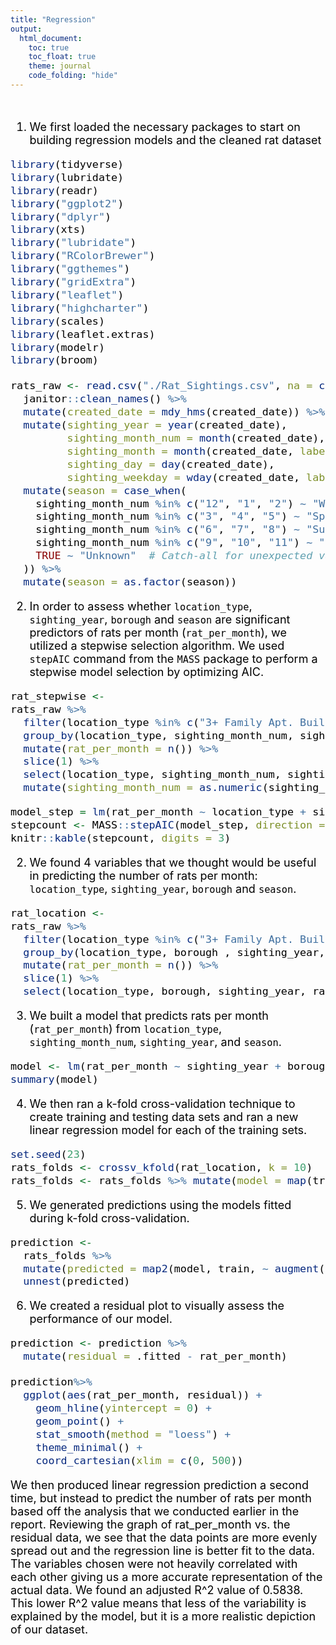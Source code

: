 ```yaml
---
title: "Regression"
output: 
  html_document:
    toc: true
    toc_float: true
    theme: journal
    code_folding: "hide"
---
```

<br>

<font size="4" color="black">

1) We first loaded the necessary packages to start on building regression models and the cleaned rat dataset 

```r
library(tidyverse)
library(lubridate)
library(readr) 
library("ggplot2") 
library("dplyr")
library(xts)
library("lubridate")
library("RColorBrewer")
library("ggthemes")
library("gridExtra")
library("leaflet")
library("highcharter")
library(scales)
library(leaflet.extras)
library(modelr)
library(broom)

rats_raw <- read.csv("./Rat_Sightings.csv", na = c("", "NA", "N/A", "Unspecified")) %>%
  janitor::clean_names() %>% 
  mutate(created_date = mdy_hms(created_date)) %>%
  mutate(sighting_year = year(created_date),
         sighting_month_num = month(created_date),
         sighting_month = month(created_date, label = TRUE, abbr = FALSE),
         sighting_day = day(created_date),
         sighting_weekday = wday(created_date, label = TRUE, abbr = FALSE)) %>%
  mutate(season = case_when(
    sighting_month_num %in% c("12", "1", "2") ~ "Winter",
    sighting_month_num %in% c("3", "4", "5") ~ "Spring",
    sighting_month_num %in% c("6", "7", "8") ~ "Summer",
    sighting_month_num %in% c("9", "10", "11") ~ "Fall",
    TRUE ~ "Unknown"  # Catch-all for unexpected values
  )) %>%
  mutate(season = as.factor(season))

```

2) In order to assess whether `location_type`, `sighting_year`, `borough` and `season` are significant predictors of rats per month (`rat_per_month`), we utilized a stepwise selection algorithm. We used `stepAIC` command from the `MASS` package to perform a stepwise model selection by optimizing AIC. 

```r
rat_stepwise <-
rats_raw %>%
  filter(location_type %in% c("3+ Family Apt. Building", "1-2 Family Dwelling", "3+ Family Mixed Use Building", "Commercial Building", "Vacant Lot", "Construction Site")) %>%
  group_by(location_type, sighting_month_num, sighting_year, borough, season) %>%
  mutate(rat_per_month = n()) %>%
  slice(1) %>%
  select(location_type, sighting_month_num, sighting_year, borough, rat_per_month, season) %>% 
  mutate(sighting_month_num = as.numeric(sighting_month_num))

```

```r
model_step = lm(rat_per_month ~ location_type + sighting_year + borough + season, data = rat_stepwise)
stepcount <- MASS::stepAIC(model_step, direction = "both", trace = FALSE) %>% broom::tidy()
knitr::kable(stepcount, digits = 3)
```

2) We found 4 variables that we thought would be useful in predicting the number of rats per month: `location_type`, `sighting_year`, `borough` and `season`. 

```r
rat_location <-
rats_raw %>%
  filter(location_type %in% c("3+ Family Apt. Building", "1-2 Family Dwelling", "3+ Family Mixed Use Building", "Commercial Building", "Vacant Lot", "Construction Site")) %>%
  group_by(location_type, borough , sighting_year, season) %>%
  mutate(rat_per_month = n()) %>%
  slice(1) %>%
  select(location_type, borough, sighting_year, rat_per_month, season) 
```

3) We built a model that predicts rats per month (`rat_per_month`) from `location_type`, `sighting_month_num`, `sighting_year`, and `season`. 

```r
model <- lm(rat_per_month ~ sighting_year + borough + location_type + season, data = rat_location)
summary(model)
```

4) We then ran a k-fold cross-validation technique to create training and testing data sets and ran a new linear regression model for each of the training sets.

```r
set.seed(23) 
rats_folds <- crossv_kfold(rat_location, k = 10)
rats_folds <- rats_folds %>% mutate(model = map(train, ~ lm(rat_per_month ~ ., data = .)))
```

5) We generated predictions using the models fitted during k-fold cross-validation. 

```r
prediction <- 
  rats_folds %>%
  mutate(predicted = map2(model, train, ~ augment(.x, newdata = .y))) %>% 
  unnest(predicted)
```

6) We created a residual plot to visually assess the performance of our model.

```r
prediction <- prediction %>% 
  mutate(residual = .fitted - rat_per_month)

prediction%>%
  ggplot(aes(rat_per_month, residual)) +
    geom_hline(yintercept = 0) +
    geom_point() +
    stat_smooth(method = "loess") +
    theme_minimal() +
    coord_cartesian(xlim = c(0, 500))
```

We then produced linear regression prediction a second time, but instead to predict the number of rats per month based off the analysis that we conducted earlier in the report. Reviewing the graph of rat_per_month vs. the residual data, we see that the data points are more evenly spread out and the regression line is better fit to the data. The variables chosen were not heavily correlated with each other giving us a more accurate representation of the actual data. We found an adjusted R^2 value of 0.5838. This lower R^2 value means that less of the variability is explained by the model, but it is a more realistic depiction of our dataset. 
